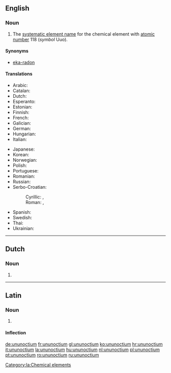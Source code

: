 ==English==

{{elements|Uuo|ununseptium|Uus|ununennium|Uue}}

===Noun===
{{en-noun|-}}
{{wikipedia}}

# The [[systematic element name]] for the chemical element with [[atomic number]] 118 (''symbol'' Uuo).

====Synonyms====
* [[eka-radon]]

====Translations====
{{trans-top|chemical element}}
* Arabic: {{t|ar|أنون أوكتيوم|tr=’unun ’úktiyum|m}}
* Catalan: {{t|ca|ununocti|m}}
* Dutch: {{t+|nl|ununoctium|n}}
* Esperanto: {{t-|eo|ununoktio|xs=Esperanto}}
* Estonian: {{t-|et|ununoktium}}
* Finnish: {{t-|fi|ununoktium}}
* French: {{t+|fr|ununoctium|m}}
* Galician: {{t|gl|ununoctio|m}}
* German: {{t+|de|Ununoctium|n}}
* Hungarian: {{t+|hu|ununoctium}}
* Italian: {{t+|it|ununoctio|m}}
{{trans-mid}}
* Japanese: {{t|ja|ウンウンオクチウム|tr=ununokuchiumu}}
* Korean: {{t|ko|우누녹튬|tr=ununoktyum}}
* Norwegian: {{t-|no|ununoctium}}
* Polish: {{t+|pl|ununoctium|m}}
* Portuguese: {{t+|pt|ununóctio|m}}
* Romanian: {{t+|ro|ununoctiu|n}}
* Russian: {{t+|ru|унуноктий|m|tr=ununóktij}}
* Serbo-Croatian:
*: Cyrillic: {{t|sh|унуноктиј|m}}, {{t|sh|унуноктијум|m}}
*: Roman: {{t|sh|ununoktij|m}}, {{t|sh|ununoktijum|m}}
* Spanish: {{t+|es|ununoctio|m}}
* Swedish: {{t-|sv|ununoctium}}
* Thai: {{t|th|อูนอูนออกเทียม|tr=ūnūnòktiam}}
* Ukrainian: {{t|uk|унуноктій|tr=ununóktij|m}}
{{trans-bottom}}

----

==Dutch==
{{wikipedia|lang=nl}}
{{elements|Uuo|ununseptium|Uus|ununennium|Uue|lang=nl}}

===Noun===
{{nl-noun|n|-|-}}

# {{l|en|ununoctium}}

----

==Latin==
{{wikipedia|lang=la}}

===Noun===
{{la-noun|ūnūnoctium|ununoctii|ūnūnoctiī|n|second}}

# {{l|en|ununoctium}}

====Inflection====
{{la-decl-2nd-N|ununocti|ūnūnocti}}

[[Category:la:Chemical elements]]

[[de:ununoctium]]
[[fr:ununoctium]]
[[gl:ununoctium]]
[[ko:ununoctium]]
[[hr:ununoctium]]
[[it:ununoctium]]
[[la:ununoctium]]
[[hu:ununoctium]]
[[nl:ununoctium]]
[[pl:ununoctium]]
[[pt:ununoctium]]
[[ro:ununoctium]]
[[ru:ununoctium]]